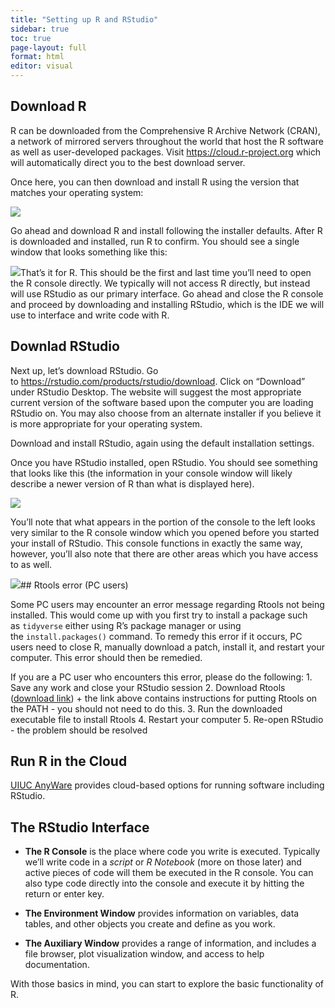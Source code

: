 ```yaml
---
title: "Setting up R and RStudio"
sidebar: true
toc: true
page-layout: full
format: html
editor: visual
---
```


## Download R

R can be downloaded from the Comprehensive R Archive Network (CRAN), a network of mirrored servers throughout the world that host the R software as well as user-developed packages. Visit [https://cloud.r-project.org](https://cloud.r-project.org/) which will automatically direct you to the best download server.

Once here, you can then download and install R using the version that matches your operating system:

![](https://neighborhood-analysis-f21.netlify.app/howto/howto/01-Install-R_files/02_RDownload.png)

Go ahead and download R and install following the installer defaults. After R is downloaded and installed, run R to confirm. You should see a single window that looks something like this:

![](https://neighborhood-analysis-f21.netlify.app/howto/howto/01-Install-R_files/03_ROpen.png)That's it for R. This should be the first and last time you'll need to open the R console directly. We typically will not access R directly, but instead will use RStudio as our primary interface. Go ahead and close the R console and proceed by downloading and installing RStudio, which is the IDE we will use to interface and write code with R.

## Downlad RStudio

Next up, let's download RStudio. Go to <https://rstudio.com/products/rstudio/download>. Click on "Download" under RStudio Desktop. The website will suggest the most appropriate current version of the software based upon the computer you are loading RStudio on. You may also choose from an alternate installer if you believe it is more appropriate for your operating system.

Download and install RStudio, again using the default installation settings.

Once you have RStudio installed, open RStudio. You should see something that looks like this (the information in your console window will likely describe a newer version of R than what is displayed here).

![](https://neighborhood-analysis-f21.netlify.app/howto/howto/01-Install-R_files/04_RStudioOpen.png)

You'll note that what appears in the portion of the console to the left looks very similar to the R console window which you opened before you started your install of RStudio. This console functions in exactly the same way, however, you'll also note that there are other areas which you have access to as well.

![](https://neighborhood-analysis-f21.netlify.app/howto/howto/01-Install-R_files/05_RStudioOpenAnnotate.png)\## Rtools error (PC users)

Some PC users may encounter an error message regarding Rtools not being installed. This would come up with you first try to install a package such as `tidyverse` either using R's package manager or using the `install.packages()` command. To remedy this error if it occurs, PC users need to close R, manually download a patch, install it, and restart your computer. This error should then be remedied.

If you are a PC user who encounters this error, please do the following: 1. Save any work and close your RStudio session 2. Download Rtools ([download link](https://cran.rstudio.com/bin/windows/Rtools/)) + the link above contains instructions for putting Rtools on the PATH - you should not need to do this. 3. Run the downloaded executable file to install Rtools 4. Restart your computer 5. Re-open RStudio - the problem should be resolved

## Run R in the Cloud

[UIUC AnyWare](https://uiucanyware.cloud.com/) provides cloud-based options for running software including RStudio.

## The RStudio Interface

-   **The R Console** is the place where code you write is executed. Typically we'll write code in a *script* or *R Notebook* (more on those later) and active pieces of code will them be executed in the R console. You can also type code directly into the console and execute it by hitting the return or enter key.

-   **The Environment Window** provides information on variables, data tables, and other objects you create and define as you work.

-   **The Auxiliary Window** provides a range of information, and includes a file browser, plot visualization window, and access to help documentation.

With those basics in mind, you can start to explore the basic functionality of R.
